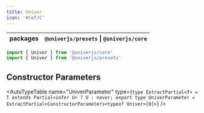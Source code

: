 ```yaml
---
title: Univer
icon: '#ref/C'
---
```


| packages | `@univerjs/presets` \| `@univerjs/core` |
| --- | --- |

```typescript
import { Univer } from '@univerjs/core'
import { Univer } from '@univerjs/presets'
```

## Constructor Parameters

<AutoTypeTable
  name="UniverParameter"
  type={`
    type ExtractPartial<T> = T extends Partial<infer U> ? U : never;
    export type UniverParameter = ExtractPartial<ConstructorParameters<typeof Univer>[0]>
  `}
/>
